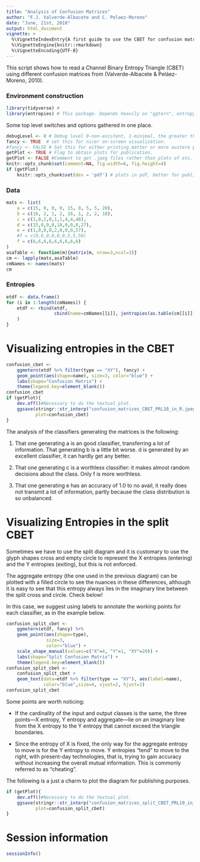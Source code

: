 ```yaml
---
title: "Analysis of Confusion Matrices"
author: "F.J. Valverde-Albacete and C. Pelaez-Moreno"
date: "June, 21st, 2018"
output: html_document
vignette: > 
  %\VignetteIndexEntry{A first guide to use the CBET for confusion matrix evaluation}
  %\VignetteEngine{knitr::rmarkdown}
  %\VignetteEncoding{UTF-8}
---
```

This script shows how to read a Channel Binary Entropy Triangle (CBET) using different confusion matrices from (Valverde-Albacete & Peláez-Moreno, 2010).


### Environment construction
```r
library(tidyverse) #
library(entropies) # This package. Depends heavily on "ggtern", entropy", "infotheory".
```

Some top level switches and options gathered in one place. 
```r
debugLevel <- 0 # Debug level 0-non-existent, 1-minimal, the greater the more verbose.
fancy <- TRUE  # set this for nicer on-screen visualization.
#fancy <- FALSE # Set this for either printing matter or more austere plots.
getPlot <- TRUE # Flag to obtain plots for publication. 
getPlot <- FALSE #Comment to get .jpeg files rather than plots of ets.
knitr::opts_chunk$set(comment=NA, fig.width=6, fig.height=4)
if (getPlot)
    knitr::opts_chunk$set(dev = 'pdf') # plots in pdf, better for publication
```

### Data

```r
mats <- list(
    a = c(15, 0, 0, 0, 15, 0, 5, 5, 20),
    b = c(16, 2, 1, 2, 16, 1, 2, 2, 18),
    c = c(1,0,1,0,1,1,4,4,48),
    d = c(15,0,0,0,18,0,0,0,27),
    e = c(1,0,0,0,2,0,0,0,57),
    #f = c(0,0,0,0,0,0,5,5,50)
    f = c(6,6,6,6,6,6,6,6,6)
)
asaTable <- function(m){matrix(m, nrow=3,ncol=3)}
cm <- lapply(mats,asaTable)
cmNames <- names(mats)
cm
```

### Entropies

```r
etdf <- data.frame()
for (i in 1:length(cmNames)) {
    etdf <- rbind(etdf,
                  cbind(name=cmNames[[i]], jentropies(as.table(cm[[i]])))
    )
}
```

# Visualizing entropies in the CBET

```r
confusion_cbet <- 
    ggmetern(etdf %>% filter(type == "XY"), fancy) +
    geom_point(aes(shape=name), size=3, color="blue") +
    labs(shape="Confusion Matrix") +
    theme(legend.key=element_blank())
confusion_cbet
if (getPlot){
    dev.off()#Necessary to do the textual plot.
    ggsave(stringr::str_interp("confusion_matrices_CBET_PRL10_in_R.jpeg"),
           plot=confusion_cbet)
}
```

The analysis of the classifiers generating the matrices is the following:

1. That one generating a is an good classifier, transferring a lot of information. That generating b is a little bit worse. d is generated by an excellent classifier, it can hardly get any better.

2. That one generating c is a worthless classifier: it makes almost random decisions about the class. Only f is more worthless. 

3. That one generating e has an accuracy of 1.0 to no avail, it really does not transmit a lot of information, partly because the class distribution is so unbalanced. 

# Visualizing Entropies in the split CBET

Sometimes we have to use the split diagram and it is customary to use the glyph shapes cross and empty circle to represent the X entropies (entering) and the Y entropies (exiting), but this is not enforced. 

The aggregate entropy (the one used in the previous diagram) can be plotted with a filled circle to see the nuances in these differences, although it is easy to see that this entropy always lies in the imaginary line between the split cross and circle. Check below!

In this case, we suggest using labels to annotate the working points for each classifier, as in the example below. 

```r
confusion_split_cbet <- 
    ggmetern(etdf, fancy) %+% 
    geom_point(aes(shape=type), 
               size=3, 
               color="blue") +
    scale_shape_manual(values=c("X"=4, "Y"=1, "XY"=20)) +
    labs(shape="Split Confusion Matrix") +
    theme(legend.key=element_blank())
confusion_split_cbet <-  
    confusion_split_cbet + 
    geom_text(data=etdf %>% filter(type == "XY"), aes(label=name), 
              color="blue",size=4, vjust=2, hjust=1)
confusion_split_cbet
```
Some points are worth noticing:

* If the cardinality of the input and output classes is the same, the three points---X entropy, Y entropy and aggregate---lie on an imaginary line from the X entropy to the Y entropy that cannot exceed the triangle boundaries. 

* Since the entropy of X is fixed, the only way for the aggregate entropy to move is for the Y entropy to move. Y entropies "tend" to move to the right, with present-day technologies, that is, trying to gain accuracy without increasing the overall mutual information. This is commonly referred to as "cheating".

The following is a just a charm to plot the diagram for publishing purposes.

```r
if (getPlot){
    dev.off()#Necessary to do the textual plot.
    ggsave(stringr::str_interp("confusion_matrices_split_CBET_PRL10_in_R.jpeg"),
           plot=confusion_split_cbet)
}
```

# Session information

```r
sessionInfo()
```
